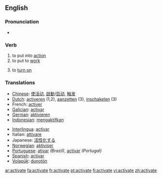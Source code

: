 ==English==

===Pronunciation===
*{{audio|en-us-activate.ogg|Audio (US)}}

=== Verb === 
# to put into [[action]] 
# to put to [[work]]
# {{ergative}} to [[turn on]]

=== Translations === 
{{top}}
*[[Chinese]]: [[使活动]], [[啟動]]/[[启动]], [[触发]]
*[[Dutch]]: [[activeren]] (1,2), [[aanzetten]] (3), [[inschakelen]] (3)
*French: [[activer]] 
*[[Galician]]: [[activar]]
*[[German]]: [[aktivieren]] 
*[[Indonesian]]: [[aktif|mengaktifkan]] 
{{mid}}
*[[Interlingua]]: [[activar]] 
*Italian: [[attivare]] 
*Japanese: [[活性化]]する
*[[Norwegian]]: [[aktiviser]]
*[[Portuguese]]: [[ativar]] ''(Brazil)'', [[activar]] ''(Portugal)''
*[[Spanish]]: [[activar]] 
*[[Volapük]]: [[dunotön]]
{{bottom}}

[[ar:activate]]
[[fa:activate]]
[[fr:activate]]
[[pt:activate]]
[[fi:activate]]
[[vi:activate]]
[[zh:activate]]